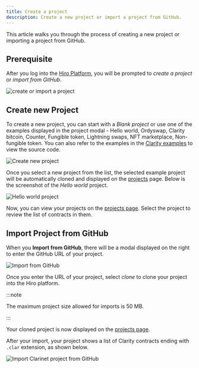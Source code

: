 ```yaml
---
title: Create a project
description: Create a new project or import a project from GitHub.
---
```


This article walks you through the process of creating a new project or importing a project from GitHub.

## Prerequisite

After you log into the [Hiro Platform](https://platform.hiro.so/), you will be prompted to _create a project_ or _import from GitHub_.

![create or import a project](../images/create-or-import-project.png)

## Create new Project

To create a new project, you can start with a _Blank project_ or use one of the examples displayed in the project modal - Hello world, Ordyswap, Clarity bitcoin, Counter, Fungible token, Lightning swaps, NFT marketplace, Non-fungible token. You can also refer to the examples in the [Clarity examples](https://github.com/hirosystems/clarity-examples/tree/main/examples) to view the source code.

![Create new project](../images/create-new-project.jpeg)

Once you select a new project from the list, the selected example project will be automatically cloned and displayed on the [projects](https://platform.hiro.so) page. Below is the screenshot of the _Hello world_ project.

![Hello world project](../images/hello-world-project.png)

Now, you can view your projects on the [projects page](https://platform.hiro.so). Select the project to review the list of contracts in them.

## Import Project from GitHub

When you **Import from GitHub**, there will be a modal displayed on the right to enter the GitHub URL of your project.

![Import from GitHub](../images/import-from-github.jpeg)

Once you enter the URL of your project, select _clone_ to clone your project into the Hiro platform.

:::note

The maximum project size allowed for imports is 50 MB.

:::

Your cloned project is now displayed on the [projects page](https://platform.hiro.so).

After your import, your project shows a list of Clarity contracts ending with `.clar` extension, as shown below.

![Import Clarinet project from GitHub](../images/import-clarinet-project.png)